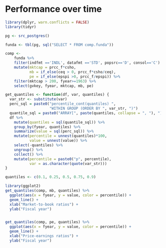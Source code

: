 # Performance over time

```r
library(dplyr, warn.conflicts = FALSE)
library(tidyr)

pg <- src_postgres()

funda <- tbl(pg, sql("SELECT * FROM comp.funda"))

comp <-
    funda %>%
    filter(indfmt =='INDL', datafmt =='STD', popsrc=='D', consol=='C') %>%
    mutate(mktcap = prcc_f*csho,
           mb = if_else(ceq > 0, prcc_f*csho/ceq),
           pe = if_else(epspi >0, prcc_f/epspi)) %>%
    filter(mktcap > 200, fyear>=1963) %>%
    select(gvkey, fyear, mktcap, mb, pe)

get_quantiles <- function(df, var, quantiles) {
  var_str <- substitute(var)
  perc_sql = paste0("percentile_cont(quantiles) ",
                    "WITHIN GROUP (ORDER BY ", var_str, ")")
  quantile_sql = paste0("ARRAY[", paste(quantiles, collapse = ", "), "]")
  df %>%
    mutate(quantiles = sql(quantile_sql)) %>%
    group_by(fyear, quantiles) %>%
    summarize(value = sql(perc_sql)) %>%
    mutate(percentile = unnest(quantiles)*100,
           value = unnest(value)) %>%
    select(-quantiles) %>%
    ungroup() %>%
    collect() %>%
    mutate(percentile = paste0("p", percentile),
           var = as.character(quote(var_str)))
}

quantiles <- c(0.1, 0.25, 0.5, 0.75, 0.9)

library(ggplot2)
get_quantiles(comp, mb, quantiles) %>%
  ggplot(aes(x = fyear, y = value, color = percentile)) +
  geom_line() +
  xlab("Market-to-book ratios") +
  ylab("Fiscal year")


get_quantiles(comp, pe, quantiles) %>%
  ggplot(aes(x = fyear, y = value, color = percentile)) +
  geom_line() +
  xlab("Price-earnings ratios") +
  ylab("Fiscal year")
```
